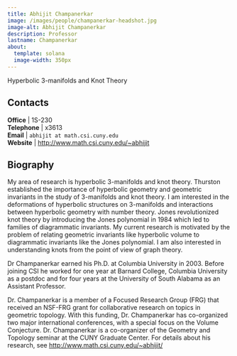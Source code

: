 ```yaml
---
title: Abhijit Champanerkar
image: /images/people/champanerkar-headshot.jpg
image-alt: Abhijit Champanerkar
description: Professor
lastname: Champanerkar
about:
  template: solana
  image-width: 350px
---
```



Hyperbolic 3-manifolds and Knot Theory

## Contacts

<i class="bi bi-door-open"></i> **Office** | 1S-230 <br/>
<i class="bi bi-telephone"></i> **Telephone** | x3613 <br/>
<i class="bi bi-mailbox"></i> **Email** | `abhijit at math.csi.cuny.edu` <br/>
<i class="bi bi-x-diamond"></i> **Website**  | [http://www.math.csi.cuny.edu/~abhijit](http://www.math.csi.cuny.edu/~abhijit) <br/>

## Biography

 My area of research is hyperbolic 3-manifolds and knot
theory. Thurston established the importance of hyperbolic geometry and
geometric invariants in the study of 3-manifolds and knot theory. I am
interested in the deformations of hyperbolic structures on 3-manifolds
and interactions between hyperbolic geometry with number theory. Jones
revolutionized knot theory by introducing the Jones polynomial in 1984
which led to families of diagrammatic invariants. My current research
is motivated by the problem of relating geometric invariants like
hyperbolic volume to diagrammatic invariants like the Jones
polynomial. I am also interested in understanding knots from the point
of view of graph theory.

Dr Champanerkar earned his Ph.D. at Columbia University
in 2003. Before joining CSI he worked for one year at Barnard College,
Columbia University as a postdoc and for four years at the University
of South Alabama as an Assistant Professor.

Dr. Champanerkar is a member of a Focused Research Group (FRG) that
received an NSF-FRG grant for collaborative research on topics in
geometric topology. With this funding, Dr. Champanerkar has
co-organized two major international conferences, with a special focus
on the Volume Conjecture. Dr. Champanerkar is a co-organizer of the
Geometry and Topology seminar at the CUNY Graduate Center.  For
details about his research, see
 [http://www.math.csi.cuny.edu/~abhijit/](http://www.math.csi.cuny.edu/~abhijit/)
 

